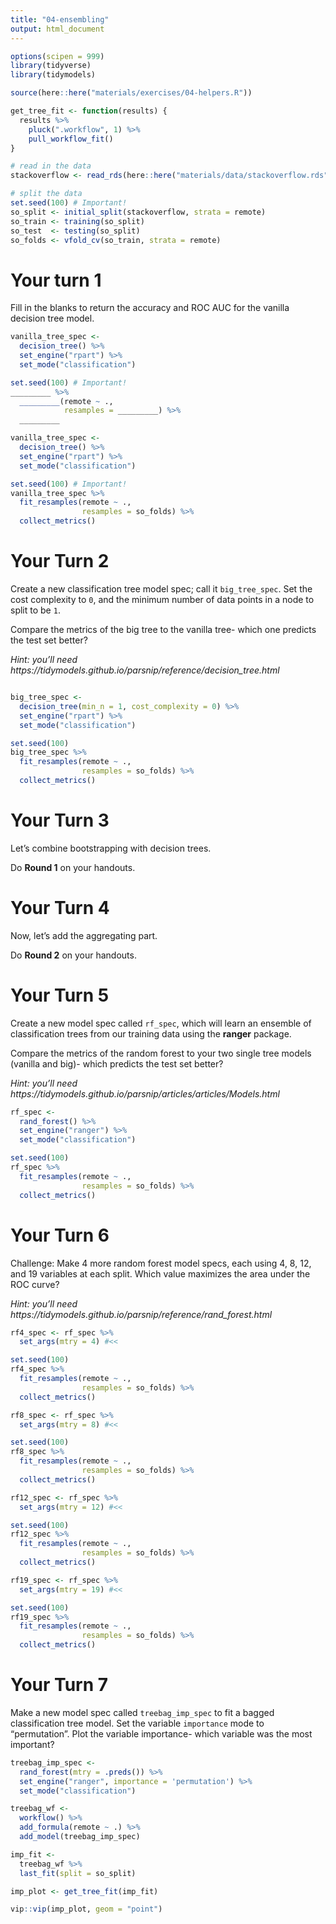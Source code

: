 ```yaml
---
title: "04-ensembling"
output: html_document
---
```


```r
options(scipen = 999)
library(tidyverse)
library(tidymodels)

source(here::here("materials/exercises/04-helpers.R"))

get_tree_fit <- function(results) {
  results %>% 
    pluck(".workflow", 1) %>% 
    pull_workflow_fit() 
}

# read in the data
stackoverflow <- read_rds(here::here("materials/data/stackoverflow.rds"))

# split the data
set.seed(100) # Important!
so_split <- initial_split(stackoverflow, strata = remote)
so_train <- training(so_split)
so_test  <- testing(so_split)
so_folds <- vfold_cv(so_train, strata = remote)
```

# Your turn 1

Fill in the blanks to return the accuracy and ROC AUC for the vanilla decision tree model.

```r
vanilla_tree_spec <-
  decision_tree() %>% 
  set_engine("rpart") %>% 
  set_mode("classification")

set.seed(100) # Important!
_________ %>% 
  _________(remote ~ ., 
            resamples = _________) %>% 
  _________
```

```r
vanilla_tree_spec <-
  decision_tree() %>% 
  set_engine("rpart") %>% 
  set_mode("classification")

set.seed(100) # Important!
vanilla_tree_spec %>% 
  fit_resamples(remote ~ ., 
                resamples = so_folds) %>% 
  collect_metrics()
```


# Your Turn 2

Create a new classification tree model spec; call it `big_tree_spec`. 
Set the cost complexity to `0`, and the minimum number of data points in a node to split to be `1`. 

Compare the metrics of the big tree to the vanilla tree- which one predicts the test set better?

*Hint: you'll need https://tidymodels.github.io/parsnip/reference/decision_tree.html*

```r

```

```r
big_tree_spec <-
  decision_tree(min_n = 1, cost_complexity = 0) %>% 
  set_engine("rpart") %>% 
  set_mode("classification")

set.seed(100)
big_tree_spec %>% 
  fit_resamples(remote ~ ., 
                resamples = so_folds) %>% 
  collect_metrics()
```


# Your Turn 3

Let's combine bootstrapping with decision trees.

Do **Round 1** on your handouts.

# Your Turn 4

Now, let's add the aggregating part.

Do **Round 2** on your handouts.

# Your Turn 5

Create a new model spec called `rf_spec`, which will learn an ensemble of classification trees from our training data using the **ranger** package. 

Compare the metrics of the random forest to your two single tree models (vanilla and big)- which predicts the test set better?

*Hint: you'll need https://tidymodels.github.io/parsnip/articles/articles/Models.html*

```r
rf_spec <-
  rand_forest() %>% 
  set_engine("ranger") %>% 
  set_mode("classification")

set.seed(100)
rf_spec %>% 
  fit_resamples(remote ~ ., 
                resamples = so_folds) %>% 
  collect_metrics()
```

# Your Turn 6

Challenge: Make 4 more random forest model specs, each using 4, 8, 12, and 19 variables at each split. Which value maximizes the area under the ROC curve?

*Hint: you'll need https://tidymodels.github.io/parsnip/reference/rand_forest.html*

```r
rf4_spec <- rf_spec %>% 
  set_args(mtry = 4) #<<

set.seed(100)
rf4_spec %>% 
  fit_resamples(remote ~ ., 
                resamples = so_folds) %>% 
  collect_metrics()
```

```r
rf8_spec <- rf_spec %>% 
  set_args(mtry = 8) #<<

set.seed(100)
rf8_spec %>% 
  fit_resamples(remote ~ ., 
                resamples = so_folds) %>% 
  collect_metrics()
```

```r
rf12_spec <- rf_spec %>% 
  set_args(mtry = 12) #<<

set.seed(100)
rf12_spec %>% 
  fit_resamples(remote ~ ., 
                resamples = so_folds) %>% 
  collect_metrics()
```

```r
rf19_spec <- rf_spec %>% 
  set_args(mtry = 19) #<<

set.seed(100)
rf19_spec %>% 
  fit_resamples(remote ~ ., 
                resamples = so_folds) %>% 
  collect_metrics()
```


# Your Turn 7

Make a new model spec called `treebag_imp_spec` to fit a bagged classification tree model. Set the variable `importance` mode to "permutation". Plot the variable importance- which variable was the most important?

```r
treebag_imp_spec <-
  rand_forest(mtry = .preds()) %>% 
  set_engine("ranger", importance = 'permutation') %>% 
  set_mode("classification")

treebag_wf <-
  workflow() %>% 
  add_formula(remote ~ .) %>% 
  add_model(treebag_imp_spec)

imp_fit <- 
  treebag_wf %>% 
  last_fit(split = so_split)

imp_plot <- get_tree_fit(imp_fit)

vip::vip(imp_plot, geom = "point")
```




